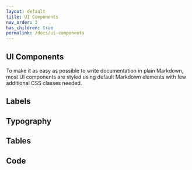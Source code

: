 ```yaml
---
layout: default
title: UI Components
nav_order: 3
has_children: true
permalink: /docs/ui-components
---
```


## UI Components

To make it as easy as possible to write documentation in plain Markdown, most UI components are styled using default Markdown elements with few additional CSS classes needed.

## Labels

## Typography

## Tables

## Code
